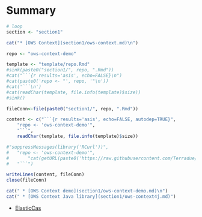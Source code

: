 # Summary

```r

# loop
section <- "section1"

cat("* [OWS Context](section1/ows-context.md)\n")

repo <- "ows-context-demo"

template <- "template/repo.Rmd"
#sink(paste0("section1/", repo, ".Rmd"))
#cat("```{r results='asis', echo=FALSE}\n")
#cat(paste0('repo <- "', repo, '"\n'))
#cat('```\n')
#cat(readChar(template, file.info(template)$size))
#sink()

fileConn<-file(paste0("section1/", repo, ".Rmd"))

content <- c("```{r results='asis', echo=FALSE, autodep=TRUE}",
	"repo <- 'ows-context-demo'",
	"```",
 	readChar(template, file.info(template)$size)) 

#"suppressMessages(library('RCurl'))",
#	"repo <- 'ows-context-demo'",
#       "cat(getURL(paste0('https://raw.githubusercontent.com/Terradue/', repo, '/master/README.md')))", 
#	"```")

writeLines(content, fileConn)
close(fileConn)

cat(" * [OWS Context demo](section1/ows-context-demo.md)\n")
cat(" * [OWS Context Java library](section1/ows-context4j.md)")
```
* [ElasticCas](section2/elasticCas.md)
